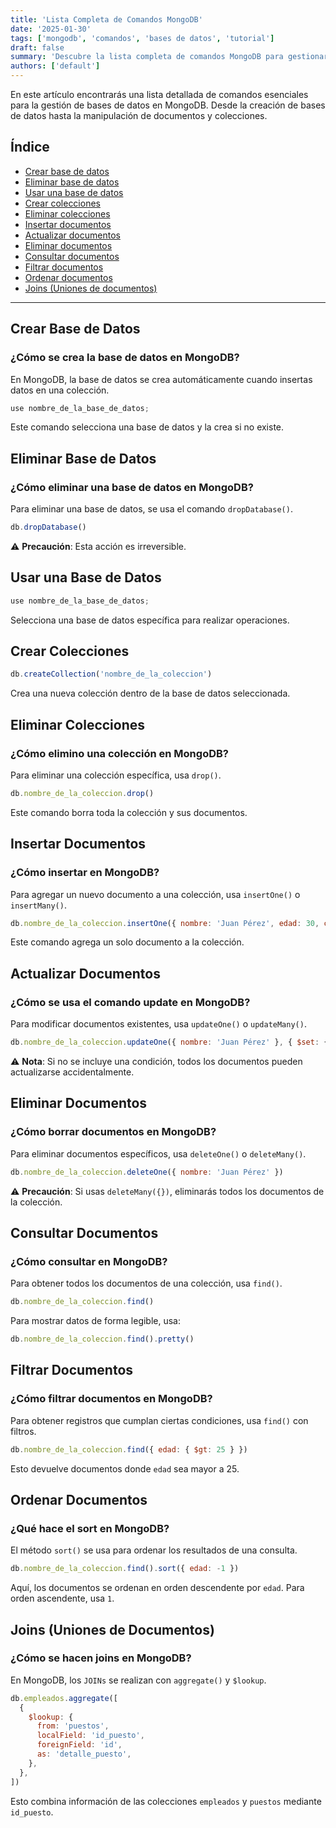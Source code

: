```yaml
---
title: 'Lista Completa de Comandos MongoDB'
date: '2025-01-30'
tags: ['mongodb', 'comandos', 'bases de datos', 'tutorial']
draft: false
summary: 'Descubre la lista completa de comandos MongoDB para gestionar bases de datos. Aprende a crear, modificar y consultar datos con ejemplos prácticos y optimización para buscadores.'
authors: ['default']
---
```


En este artículo encontrarás una lista detallada de comandos esenciales para la gestión de bases de datos en MongoDB. Desde la creación de bases de datos hasta la manipulación de documentos y colecciones.

## Índice

- [Crear base de datos](#crear-base-de-datos)
- [Eliminar base de datos](#eliminar-base-de-datos)
- [Usar una base de datos](#usar-una-base-de-datos)
- [Crear colecciones](#crear-colecciones)
- [Eliminar colecciones](#eliminar-colecciones)
- [Insertar documentos](#insertar-documentos)
- [Actualizar documentos](#actualizar-documentos)
- [Eliminar documentos](#eliminar-documentos)
- [Consultar documentos](#consultar-documentos)
- [Filtrar documentos](#filtrar-documentos)
- [Ordenar documentos](#ordenar-documentos)
- [Joins (Uniones de documentos)](#joins-uniones-de-documentos)

---

## Crear Base de Datos

### ¿Cómo se crea la base de datos en MongoDB?

En MongoDB, la base de datos se crea automáticamente cuando insertas datos en una colección.

```javascript
use nombre_de_la_base_de_datos;
```

Este comando selecciona una base de datos y la crea si no existe.

## Eliminar Base de Datos

### ¿Cómo eliminar una base de datos en MongoDB?

Para eliminar una base de datos, se usa el comando `dropDatabase()`.

```javascript
db.dropDatabase()
```

⚠️ **Precaución**: Esta acción es irreversible.

## Usar una Base de Datos

```javascript
use nombre_de_la_base_de_datos;
```

Selecciona una base de datos específica para realizar operaciones.

## Crear Colecciones

```javascript
db.createCollection('nombre_de_la_coleccion')
```

Crea una nueva colección dentro de la base de datos seleccionada.

## Eliminar Colecciones

### ¿Cómo elimino una colección en MongoDB?

Para eliminar una colección específica, usa `drop()`.

```javascript
db.nombre_de_la_coleccion.drop()
```

Este comando borra toda la colección y sus documentos.

## Insertar Documentos

### ¿Cómo insertar en MongoDB?

Para agregar un nuevo documento a una colección, usa `insertOne()` o `insertMany()`.

```javascript
db.nombre_de_la_coleccion.insertOne({ nombre: 'Juan Pérez', edad: 30, correo: 'juan@example.com' })
```

Este comando agrega un solo documento a la colección.

## Actualizar Documentos

### ¿Cómo se usa el comando update en MongoDB?

Para modificar documentos existentes, usa `updateOne()` o `updateMany()`.

```javascript
db.nombre_de_la_coleccion.updateOne({ nombre: 'Juan Pérez' }, { $set: { edad: 31 } })
```

⚠️ **Nota**: Si no se incluye una condición, todos los documentos pueden actualizarse accidentalmente.

## Eliminar Documentos

### ¿Cómo borrar documentos en MongoDB?

Para eliminar documentos específicos, usa `deleteOne()` o `deleteMany()`.

```javascript
db.nombre_de_la_coleccion.deleteOne({ nombre: 'Juan Pérez' })
```

⚠️ **Precaución**: Si usas `deleteMany({})`, eliminarás todos los documentos de la colección.

## Consultar Documentos

### ¿Cómo consultar en MongoDB?

Para obtener todos los documentos de una colección, usa `find()`.

```javascript
db.nombre_de_la_coleccion.find()
```

Para mostrar datos de forma legible, usa:

```javascript
db.nombre_de_la_coleccion.find().pretty()
```

## Filtrar Documentos

### ¿Cómo filtrar documentos en MongoDB?

Para obtener registros que cumplan ciertas condiciones, usa `find()` con filtros.

```javascript
db.nombre_de_la_coleccion.find({ edad: { $gt: 25 } })
```

Esto devuelve documentos donde `edad` sea mayor a 25.

## Ordenar Documentos

### ¿Qué hace el sort en MongoDB?

El método `sort()` se usa para ordenar los resultados de una consulta.

```javascript
db.nombre_de_la_coleccion.find().sort({ edad: -1 })
```

Aquí, los documentos se ordenan en orden descendente por `edad`. Para orden ascendente, usa `1`.

## Joins (Uniones de Documentos)

### ¿Cómo se hacen joins en MongoDB?

En MongoDB, los `JOINs` se realizan con `aggregate()` y `$lookup`.

```javascript
db.empleados.aggregate([
  {
    $lookup: {
      from: 'puestos',
      localField: 'id_puesto',
      foreignField: 'id',
      as: 'detalle_puesto',
    },
  },
])
```

Esto combina información de las colecciones `empleados` y `puestos` mediante `id_puesto`.
